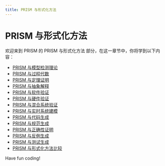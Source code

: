 ```yaml
---
title: PRISM 与形式化方法
---
```


# PRISM 与形式化方法

欢迎来到 PRISM 的 PRISM 与形式化方法 部分，在这一章节中，你将学到以下内容：

- [PRISM 与模型检测理论](./0-prism-and-model-checking-theory.mdx)
- [PRISM 与过程代数](./1-prism-and-process-algebra.mdx)
- [PRISM 与定理证明](./2-prism-and-theorem-proving.mdx)
- [PRISM 与抽象解释](./3-prism-and-abstract-interpretation.mdx)
- [PRISM 与软件验证](./4-prism-and-software-verification.mdx)
- [PRISM 与硬件验证](./5-prism-and-hardware-verification.mdx)
- [PRISM 与混合系统验证](./6-prism-and-hybrid-system-verification.mdx)
- [PRISM 与实时系统建模](./7-prism-and-real-time-system-modeling.mdx)
- [PRISM 与代码生成](./8-prism-and-code-generation.mdx)
- [PRISM 与规范生成](./9-prism-and-specification-generation.mdx)
- [PRISM 与正确性证明](./10-prism-and-proof-of-correctness.mdx)
- [PRISM 与反例生成](./11-prism-and-counterexample-generation.mdx)
- [PRISM 与测试生成](./12-prism-and-test-generation.mdx)
- [PRISM 与形式化方法比较](./13-comparison-between-prism-and-formal-methods.mdx)

Have fun coding!
